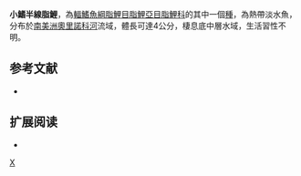 {{Speciesbox 
| taxon = Hemigrammus micropterus
| status = NE
| status_system = IUCN3.1
| authority =  [[Meek|Meek]], 1907
| synonyms = 
}}
'''小鰭半線脂鯉'''，為[[輻鰭魚綱|輻鰭魚綱]][[脂鯉目|脂鯉目]][[脂鯉亞目|脂鯉亞目]][[脂鯉科|脂鯉科]]的其中一個[[種|種]]，為熱帶淡水魚，分布於[[南美洲|南美洲]][[奧里諾科河|奧里諾科河]]流域，體長可達4公分，棲息底中層水域，生活習性不明。

==参考文献==
{{refbegin}}
*{{FishBase_species|genus=Hemigrammus|species=micropterus|year=2013|month=12}}
{{refend}}

== 扩展阅读 ==
{{refbegin}}
*{{wikispecies-inline|Hemigrammus micropterus|小鰭半線脂鯉}}
{{refend}}
{{Taxonbar|from=Q6411342}}

[[Category:半線脂鯉屬|X]]


{{魚類小作品}}